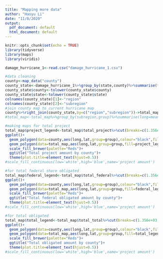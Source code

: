 ---
title: "Mapping more data"
author: "Haoyu Li"
date: "11/8/2020"
output:
  pdf_document: default
  html_document: default
---

```{r setup, include=FALSE}
knitr::opts_chunk$set(echo = TRUE)
library(tidyverse)
library(maps)
library(viridis)
```

```{r}
damage_hurricane_1<-read.csv("damage_hurricane_1.csv")
```

```{r}
#data cleaning
county<-map_data("county")
county_state<-damage_hurricane_1%>%group_by(state,county)%>%summarise(total_project=sum(projectAmount),total_federal=sum(federalShareObligated),total_total=sum(totalObligated))
county_state$county<-tolower(county_state$county)
county_state$state<-tolower(county_state$state)
colnames(county_state)[1]<-"region"
colnames(county_state)[2]<-"subregion"
#join county map to current hurricane map
county%>%right_join(county_state,by=c("region","subregion"))->total_map
#total_map<-total_map%>%group_by(subregion,group)%>%summarise(long=mean(long),lat=mean(lat),total_project=mean(total_project),total_federal=mean(total_federal),total_total=mean(total_total))
```


```{r}
#making maps for total project
total_map$project_legend<-total_map$total_project%>%cut(breaks=c(1.356e+03,1.781e+05,1.012e+06,5.603e+06,9.801e+09),include.lowest=T)
ggplot()+
  geom_polygon(data=county,aes(long,lat,group=group),colour="black",fill="white")+
  geom_polygon(data=total_map,aes(long,lat,group=group,fill=project_legend))+
  scale_fill_brewer(palette="Reds")+
  ggtitle("Total project amount by county")+
  theme(plot.title=element_text(hjust=0.5))
#scale_fill_continuous(low='white',high='blue',name='project amount')
```

```{r}
#for total federal share obligated
total_map$federal_legend<-total_map$total_federal%>%cut(breaks=c(1.356e+03,1.781e+05,1.012e+06,5.603e+06,9.801e+09),include.lowest=T)
ggplot()+
  geom_polygon(data=county,aes(long,lat,group=group),colour="black",fill="white")+
  geom_polygon(data=total_map,aes(long,lat,group=group,fill=federal_legend))+
  scale_fill_brewer(palette="Reds")+
  ggtitle("Total federal obligated amount by county")+
  theme(plot.title=element_text(hjust=0.5))
#scale_fill_continuous(low='white',high='blue',name='project amount')
```

```{r}
#for total obligated
total_map$total_legend<-total_map$total_total%>%cut(breaks=c(1.356e+03,1.781e+05,1.012e+06,5.603e+06,9.801e+09),include.lowest=T)
ggplot()+
  geom_polygon(data=county,aes(long,lat,group=group),colour="black",fill="white")+
  geom_polygon(data=total_map,aes(long,lat,group=group,fill=total_legend))+
  scale_fill_brewer(palette="Reds")+
  ggtitle("Total obligated amount by county")+
  theme(plot.title=element_text(hjust=0.5))
#scale_fill_continuous(low='white',high='blue',name='project amount')
```


